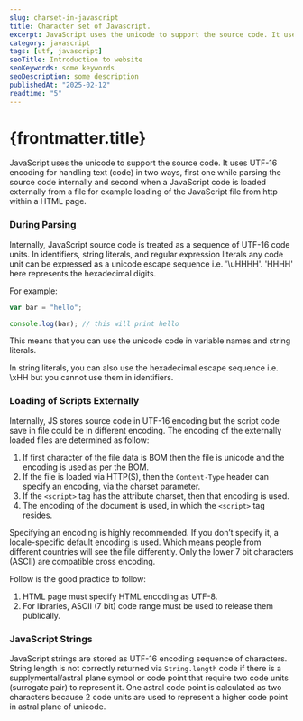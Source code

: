 ```yaml
---
slug: charset-in-javascript
title: Character set of Javascript.
excerpt: JavaScript uses the unicode to support the source code. It uses UTF-16 encoding for handling text (code) in two ways, first one while parsing the source code internally and second when a JavaScript code is loaded externally from a file for example loading of the JavaScript file from http within a HTML page.
category: javascript
tags: [utf, javascript]
seoTitle: Introduction to website
seoKeywords: some keywords
seoDescription: some description
publishedAt: "2025-02-12"
readtime: "5"
---
```



# {frontmatter.title}

<ArticleHeader frontmatter={frontmatter} />
JavaScript uses the unicode to support the source code. It uses UTF-16 encoding for
handling text (code) in two ways, first one while parsing the source code internally
and second when a JavaScript code is loaded externally from a file for example loading
of the JavaScript file from http within a HTML page.

### During Parsing

Internally, JavaScript source code is treated as a sequence of UTF-16 code units. In identifiers, string literals, and regular expression literals any code unit can be expressed as a unicode escape sequence i.e. '\uHHHH'. 'HHHH' here represents the hexadecimal digits.

For example:

```javascript
var bar = "hello";

console.log(bar); // this will print hello
```

This means that you can use the unicode code in variable names and string literals.

In string literals, you can also use the hexadecimal escape sequence i.e. \xHH but you cannot use them in identifiers.

### Loading of Scripts Externally

Internally, JS stores source code in UTF-16 encoding but the script code save in file could be in different encoding. The encoding of the externally loaded files are determined as follow:

1. If first character of the file data is BOM then the file is unicode and the encoding is used as per the BOM.
2. If the file is loaded via HTTP(S), then the `Content-Type` header can specify an encoding, via the charset parameter.
3. If the `<script>` tag has the attribute charset, then that encoding is used.
4. The encoding of the document is used, in which the `<script>` tag resides.

Specifying an encoding is highly recommended. If you don’t specify it, a locale-specific default encoding is used. Which means people from different countries will see the file differently. Only the lower 7 bit characters (ASCII) are compatible cross encoding.

Follow is the good practice to follow:

1. HTML page must specify HTML encoding as UTF-8.
2. For libraries, ASCII (7 bit) code range must be used to release them publically.

### JavaScript Strings

JavaScript strings are stored as UTF-16 encoding sequence of characters. String length is not correctly returned via `String.length` code if there is a supplymental/astral plane symbol or code point that require two code units (surrogate pair) to represent it. One astral code point is calculated as two characters because 2 code units are used to represent a higher code point in astral plane of unicode.

